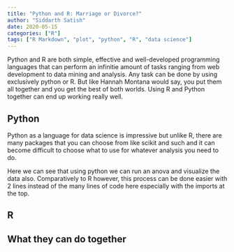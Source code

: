```yaml
---
title: "Python and R: Marriage or Divorce?"
author: "Siddarth Satish"
date: 2020-05-15
categories: ["R"]
tags: ["R Markdown", "plot", "python", "R", "data science"]
---
```


Python and R are both simple, effective and well-developed programming languages that can perform an infinitie amount of tasks ranging from web development to data mining and analysis. Any task can be done by using exclusively python or R. But like Hannah Montana would say, you put them all together and you get the best of both worlds. Using R and Python together can end up working really well. 


## Python
Python as a language for data science is impressive but unlike R, there are many packages that you can choose from like scikit and such and it can become difficult to choose what to use for whatever analysis you need to do. 



Here we can see that using python we can run an anova and visualize the data also. Comparatively to R however, this process can be done easier with 2 lines instead of the many lines of code here especially with the imports at the top. 

## R




## What they can do together





